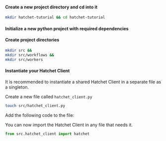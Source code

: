 
#### Create a new project directory and cd into it

```bash copy
mkdir hatchet-tutorial && cd hatchet-tutorial
```

#### Initialize a new python project with required dependencies

<InstallCommand withDevDependencies />

#### Create project directories

```bash copy
mkdir src &&
mkdir src/workflows &&
mkdir src/workers
```

#### Instantiate your Hatchet Client

It is recommended to instantiate a shared Hatchet Client in a separate file as a singleton.

Create a new file called `hatchet_client.py`

```bash copy
touch src/hatchet_client.py
```

Add the following code to the file:

<Snippet src={snippets.python.setup.client.create_a_hatchet_client} />

You can now import the Hatchet Client in any file that needs it.

```python copy
from src.hatchet_client import hatchet
```
